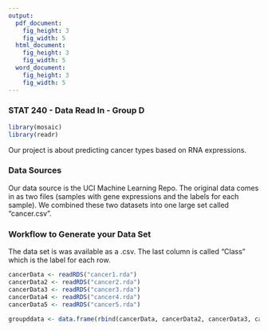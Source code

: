 ```yaml
---
output:
  pdf_document:
    fig_height: 3
    fig_width: 5
  html_document:
    fig_height: 3
    fig_width: 5
  word_document:
    fig_height: 3
    fig_width: 5
---
```

### STAT 240 - Data Read In - Group D

```r
library(mosaic)
library(readr)
```

Our project is about predicting cancer types based on RNA expressions.

### Data Sources

Our data source is the UCI Machine Learning Repo. The original data comes in as two files (samples with gene expressions and the labels for each sample). We combined these two datasets into one large set called "cancer.csv".

### Workflow to Generate your Data Set

The data set is was available as a .csv. The last column is called "Class" which is the label for each row.

```r
cancerData <- readRDS("cancer1.rda")
cancerData2 <- readRDS("cancer2.rda")
cancerData3 <- readRDS("cancer3.rda")
cancerData4 <- readRDS("cancer4.rda")
cancerData5 <- readRDS("cancer5.rda")

groupddata <- data.frame(rbind(cancerData, cancerData2, cancerData3, cancerData4, cancerData5))
```
